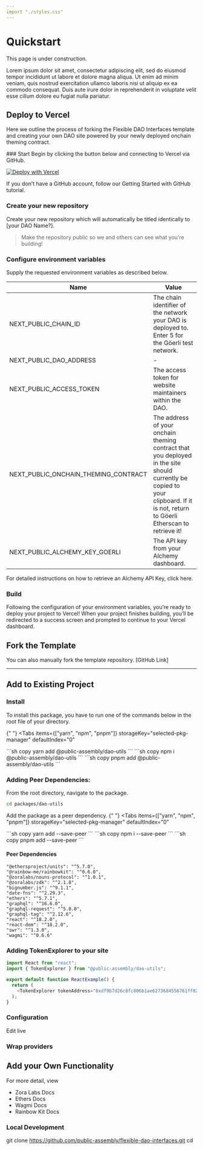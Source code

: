 ```yaml
---
import "./styles.css"
---
```


# Quickstart

<Callout type="warning" emoji="⚠️">
  This page is under construction.
</Callout>

Lorem ipsum dolor sit amet, consectetur adipiscing elit, sed do eiusmod tempor incididunt ut labore et dolore magna aliqua. Ut enim ad minim veniam, quis nostrud exercitation ullamco laboris nisi ut aliquip ex ea commodo consequat. Duis aute irure dolor in reprehenderit in voluptate velit esse cillum dolore eu fugiat nulla pariatur.

## Deploy to Vercel

Here we outline the process of forking the Flexible DAO Interfaces template and creating your own DAO site powered by your newly deployed onchain theming contract.

<Steps>
### Start 
Begin by clicking the button below and connecting to Vercel via GitHub.

[![Deploy with Vercel](https://vercel.com/button)](https://vercel.com/new/clone?repository-url=https%3A%2F%2Fgithub.com%2Fvercel%2Fnext.js%2Ftree%2Fcanary%2Fexamples%2Fhello-world)

<Callout>
  If you don’t have a GitHub account, follow our Getting Started with GitHub tutorial.
</Callout>

### Create your new repository 
Create your new repository which will automatically be titled identically to [your DAO Name?]. 
> Make the repository public so we and others can see what you’re building!

### Configure environment variables
Supply the requested environment variables as described below.

| Name                 | Value                                                                                   |
| -------------------- | -------------------------------------------------------------------------------------------------|
| NEXT_PUBLIC_CHAIN_ID | The chain identifier of the network your DAO is deployed to. Enter 5 for the Göerli test network.|
| NEXT_PUBLIC_DAO_ADDRESS | -|
| NEXT_PUBLIC_ACCESS_TOKEN | The access token for website maintainers within the DAO. |
| NEXT_PUBLIC_ONCHAIN_THEMING_CONTRACT | The address of your onchain theming contract that you deployed in the site should currently be copied to your clipboard. If it is not, return to Göerli Etherscan to retrieve it!|
| NEXT_PUBLIC_ALCHEMY_KEY_GOERLI | The API key from your Alchemy dashboard. |

<Callout>
  For detailed instructions on how to retrieve an Alchemy API Key, click here.
</Callout>

### Build
Following the configuration of your environment variables, you’re ready to deploy your project to Vercel! When your project finishes building, you’ll be redirected to a success screen and prompted to continue to your Vercel dashboard.
</Steps>


## Fork the Template

You can also manually fork the template repository.
[GitHub Link]

---

## Add to Existing Project
### Install

To install this package, you have to run one of the commands below in the root file of your directory.

{" "}
<Tabs
  items={["yarn", "npm", "pnpm"]}
  storageKey="selected-pkg-manager"
  defaultIndex="0"
>
  <Tab>
  ```sh copy 
  yarn add @public-assembly/dao-utils 
  ```
  </Tab>
  <Tab>
  ```sh copy 
  npm i @public-assembly/dao-utils 
  ```
  </Tab>
  <Tab>
  ```sh copy 
  pnpm add @public-assembly/dao-utils 
  ```
  </Tab>
</Tabs>

### Adding Peer Dependencies:

From the root directory, navigate to the package.

```sh copy
cd packages/dao-utils
```
Add the package as a peer dependency.
{" "}
<Tabs
  items={["yarn", "npm", "pnpm"]}
  storageKey="selected-pkg-manager"
  defaultIndex="0"
>
  <Tab>
  ```sh copy 
  yarn add <package-name> --save-peer
  ```
  </Tab>
  <Tab>
  ```sh copy 
  npm i <package-name> --save-peer 
  ```
  </Tab>
  <Tab>
  ```sh copy 
  pnpm add <package-name> --save-peer
  ```
  </Tab>
</Tabs>

#### Peer Dependencies

```
"@ethersproject/units": "^5.7.0",
"@rainbow-me/rainbowkit": "^0.6.0",
"@zoralabs/nouns-protocol": "^1.0.1",
"@zoralabs/zdk": "^2.1.8",
"bignumber.js": "^9.1.1",
"date-fns": "^2.29.3",
"ethers": "^5.7.1",
"graphql": "^16.6.0",
"graphql-request": "^5.0.0",
"graphql-tag": "^2.12.6",
"react": "^18.2.0",
"react-dom": "^18.2.0",
"swr": "^1.3.0",
"wagmi": "^0.6.6"
```

### Adding TokenExplorer to your site

```ts copy
import React from "react";
import { TokenExplorer } from "@public-assembly/dao-utils";

export default function ReactExample() {
  return (
    <TokenExplorer tokenAddress="0xdf9b7d26c8fc806b1ae6273684556761ff02d422" />
  );
}
```

### Configuration
 Edit live
### Wrap providers

## Add your Own Functionality

For more detail, view

- Zora Labs Docs
- Ethers Docs
- Wagmi Docs
- Rainbow Kit Docs

### Local Development
git clone https://github.com/public-assembly/flexible-dao-interfaces.git
cd